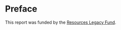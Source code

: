 # Preface {.unnumbered}

This report was funded by the [Resources Legacy Fund](https://resourceslegacyfund.org/).
